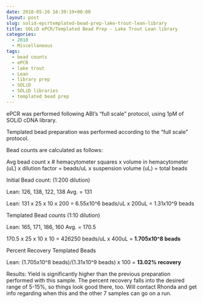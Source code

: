 ```yaml
---
date: 2010-05-26 16:39:19+00:00
layout: post
slug: solid-epcrtemplated-bead-prep-lake-trout-lean-library
title: SOLiD ePCR/Templated Bead Prep - Lake Trout Lean library
categories:
  - 2010
  - Miscellaneous
tags:
  - bead counts
  - ePCR
  - lake trout
  - Lean
  - library prep
  - SOLiD
  - SOLiD libraries
  - templated bead prep
---
```


ePCR was performed following ABI's "full scale" protocol, using 1pM of SOLiD cDNA library.

Templated bead preparation was performed according to the "full scale" protocol.

Bead counts are calculated as follows:

Avg bead count x # hemacytometer squares x volume in hemacytometer (uL) x dilution factor = beads/uL x suspension volume (uL) = total beads

Initial Bead count: (1:200 dilution)

Lean: 126, 138, 122, 138 Avg. = 131

Lean: 131 x 25 x 10 x 200 = 6.55x10^6 beads/uL x 200uL = 1.31x10^9 beads

Templated Bead counts (1:10 dilution)

Lean: 165, 171, 186, 160 Avg. = 170.5

170.5 x 25 x 10 x 10 = 426250 beads/uL x 400uL = **1.705x10^8 beads**

Percent Recovery Templated Beads

Lean: (1.705x10^8 beads)/(1.31x10^9 beads) x 100 = **13.02% recovery**

Results: Yield is significantly higher than the previous preparation performed with this sample. The percent recovery falls into the desired range of 5-15%, so things look good there, too. Will contact Rhonda and get info regarding when this and the other 7 samples can go on a run.
